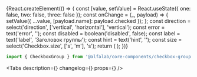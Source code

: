 


<Meta
    title='Компоненты/CheckboxGroup'
    component={CheckboxGroup}
/>


<!-- Canvas -->

<Story name='CheckboxGroup'>
    {React.createElement(() => {
        const [value, setValue] = React.useState({ one: false, two: false, three: false });
        const onChange = (_, payload) => {
            setValue({ ...value, [payload.name]: payload.checked });
        };
        const direction = select('direction', ['vertical', 'horizontal'], 'vertical');
        const error = text('error', '');
        const disabled = boolean('disabled', false);
        const label = text('label', 'Заголовок группы');
        const hint = text('hint', '');
        const size = select('Checkbox.size', ['s', 'm'], 's');
        return (
            <CheckboxGroup
                label={label}
                hint={hint}
                onChange={onChange}
                direction={direction}
                error={error}
                disabled={disabled}
            >
                <Checkbox size={size} label='Первый вариант' name='one' checked={value.one} />
                <Checkbox size={size} label='Второй вариант' name='two' checked={value.two} />
                <Checkbox size={size} label='Третий вариант' name='three' checked={value.three} />
            </CheckboxGroup>
        );
    })}
</Story>


<!-- Docs -->

<ComponentHeader
    name='CheckboxGroup'
    version={version}
    package='@alfalab/core-components/checkbox-group'
    stage={2}
/>

```jsx
import { CheckboxGroup } from '@alfalab/core-components/checkbox-group';
```

<Tabs
    description={<Description />}
    changelog={<Changelog />}
    props={<Props of={CheckboxGroupTS} />}
/>
